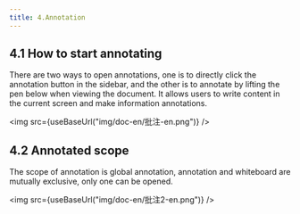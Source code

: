 ```yaml
---
title: 4.Annotation
---
```



## 4.1 How to start annotating

There are two ways to open annotations, one is to directly click the annotation button in the sidebar, and the other is to annotate by lifting the pen below when viewing the document. It allows users to write content in the current screen and make information annotations.

<img  src={useBaseUrl("img/doc-en/批注-en.png")} />

## 4.2 Annotated scope

The scope of annotation is global annotation, annotation and whiteboard are mutually exclusive, only one can be opened.

<img  src={useBaseUrl("img/doc-en/批注2-en.png")} />
